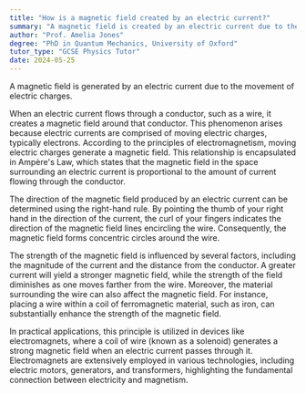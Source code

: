 ```yaml
---
title: "How is a magnetic field created by an electric current?"
summary: "A magnetic field is created by an electric current due to the movement of electric charges."
author: "Prof. Amelia Jones"
degree: "PhD in Quantum Mechanics, University of Oxford"
tutor_type: "GCSE Physics Tutor"
date: 2024-05-25
---
```


A magnetic field is generated by an electric current due to the movement of electric charges.

When an electric current flows through a conductor, such as a wire, it creates a magnetic field around that conductor. This phenomenon arises because electric currents are comprised of moving electric charges, typically electrons. According to the principles of electromagnetism, moving electric charges generate a magnetic field. This relationship is encapsulated in Ampère's Law, which states that the magnetic field in the space surrounding an electric current is proportional to the amount of current flowing through the conductor.

The direction of the magnetic field produced by an electric current can be determined using the right-hand rule. By pointing the thumb of your right hand in the direction of the current, the curl of your fingers indicates the direction of the magnetic field lines encircling the wire. Consequently, the magnetic field forms concentric circles around the wire.

The strength of the magnetic field is influenced by several factors, including the magnitude of the current and the distance from the conductor. A greater current will yield a stronger magnetic field, while the strength of the field diminishes as one moves farther from the wire. Moreover, the material surrounding the wire can also affect the magnetic field. For instance, placing a wire within a coil of ferromagnetic material, such as iron, can substantially enhance the strength of the magnetic field.

In practical applications, this principle is utilized in devices like electromagnets, where a coil of wire (known as a solenoid) generates a strong magnetic field when an electric current passes through it. Electromagnets are extensively employed in various technologies, including electric motors, generators, and transformers, highlighting the fundamental connection between electricity and magnetism.
    